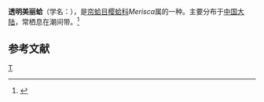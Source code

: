 {{Speciesbox
| taxon = Merisca diaphana
| binomial_authority = (Deshayes)
}}
'''透明美丽蛤'''（学名：''{{lang|la|Merisca diaphana}}''），是[[帘蛤目|帘蛤目]][[樱蛤科|樱蛤科]]''Merisca''属的一种。主要分布于[[中国大陆|中国大陆]]，常栖息在潮间带。<ref>{{cite web|url=http://shell.sinica.edu.tw/chinese/shellbase_detail.php?science_no=3801|title=国际贝库：透明美丽蛤|publisher=台湾贝类资料库|accessdate=2009-08-11}}</ref>

== 参考文献 ==
{{reflist}}
{{taxonbar}}
[[Category:樱蛤科|T]]